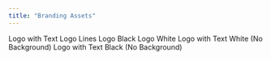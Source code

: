 ```yaml
---
title: "Branding Assets"
---
```


<CardGroup cols={2}>
  <Card
    title="Logo with Black Text"
    icon="image"
    href="../images/branding/Logo-with-text-black.svg"
    target="_blank"
  >
    Logo with Text
  </Card>
  <Card
    title="Logo with White Text"
    icon="image"
    href="../images/branding/Logo-with-text-white.svg"
    target="_blank"
  >
    Logo Lines
  </Card>
  <Card
    title="Logo Black"
    icon="image"
    href="../images/branding/Logo-Lines-Black.svg"
    target="_blank"
  >
    Logo Black 
  </Card>
  <Card
    title="Logo White"
    icon="image"
    href="../images/branding/Logo-Lines-White.svg"
    target="_blank"
  >
    Logo White
  </Card>
  <Card
    title="Logo with Text White (No BG)"
    icon="image"
    href="../images/branding/Logo-with-text-white-no-background.svg"
    target="_blank"
  >
    Logo with Text White (No Background)
  </Card>
  <Card
    title="Logo with Text Black (No BG)"
    icon="image"
    href="../images/branding/Logo-with-text-black-no-background.svg"
    target="_blank"
  >
    Logo with Text Black (No Background)
  </Card>
</CardGroup>
